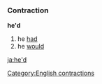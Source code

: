 ===Contraction===
'''he'd'''

#he [[had]]
#he [[would]]

[[Category:English contractions]]

[[ja:he'd]]